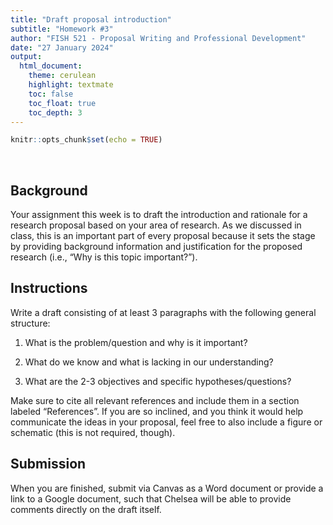 ```yaml
---
title: "Draft proposal introduction"
subtitle: "Homework #3"
author: "FISH 521 - Proposal Writing and Professional Development"
date: "27 January 2024"
output:
  html_document:
    theme: cerulean
    highlight: textmate
    toc: false
    toc_float: true
    toc_depth: 3
---
```


```r
knitr::opts_chunk$set(echo = TRUE)
```

<br>

## Background

Your assignment this week is to draft the introduction and rationale for a research proposal based on your area of research. As we discussed in class, this is an important part of every proposal because it sets the stage by providing background information and justification for the proposed research (i.e., "Why is this topic important?").

## Instructions

Write a draft consisting of at least 3 paragraphs with the following general structure:

1) What is the problem/question and why is it important?

2) What do we know and what is lacking in our understanding?

3) What are the 2-3 objectives and specific hypotheses/questions?

Make sure to cite all relevant references and include them in a section labeled "References". If you are so inclined, and you think it would help communicate the ideas in your proposal, feel free to also include a figure or schematic (this is not required, though).

## Submission

When you are finished, submit via Canvas as a Word document or provide a link to a Google document, such that Chelsea will be able to provide comments directly on the draft itself.